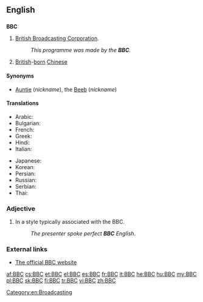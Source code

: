 {{also|ВВС}}
==English==
{{wikipedia|dab=BBC (disambiguation)|BBC}}

==={{initialism}}===
'''BBC'''

# {{context|''usually preceded by'' "the"}} [[British Broadcasting Corporation]].
#: ''This programme was made by the '''BBC'''.''
# [[British]]-[[born]] [[Chinese]]

====Synonyms====
* {{sense|British Broadcasting Corporation}} [[Auntie]] (''nickname''), the [[Beeb]] (''nickname'')

====Translations====
{{trans-top|British Broadcasting Corporation}}
* Arabic: {{t-|ar|بي بي سي|m|tr=bii bii sii}}
* Bulgarian: {{t-|bg|Би Би Си|tr=Bi bi sí}}
* French: {{t+|fr|BBC|f}}
* Greek: {{t-|el|Μπι Μπι Σι|tr=Bi Bi Si}}
* Hindi: {{t-|hi|बीबीसी|tr=bībīsī|xs=Hindi}}
* Italian: {{t+|it|BBC|f}}
{{trans-mid}}
* Japanese: {{t-|ja|ﾋﾞｰ・ビー・シー|tr=bī-bī-shī}}
* Korean: {{t-|ko|비비시|tr=bibisi|sc=Hang}}
* Persian: {{t-|fa|بی‌بی‌سی|sc=fa-Arab}}
* Russian: {{t-|ru|Би-би-си|f|tr=Bi-bi-sí}}
* Serbian: {{t-|sr|Би-би-си|m|tr=Bi-bi-si|sc=Cyrl}}
* Thai: {{t-|th|บีบีซี|tr=bee-bee-see}}
{{trans-bottom}}

{{trans-top|British-born Chinese}}
{{trans-mid}}
{{trans-bottom}}

===Adjective===
{{en-adj|-}}

# In a style typically associated with the BBC.
#: ''The presenter spoke perfect '''BBC''' English''.

===External links===
* [http://www.bbc.co.uk The official BBC website]
[[Category:en:Broadcasting]]

[[af:BBC]]
[[cs:BBC]]
[[et:BBC]]
[[el:BBC]]
[[es:BBC]]
[[fr:BBC]]
[[it:BBC]]
[[he:BBC]]
[[hu:BBC]]
[[my:BBC]]
[[pl:BBC]]
[[sk:BBC]]
[[fi:BBC]]
[[tr:BBC]]
[[vi:BBC]]
[[zh:BBC]]